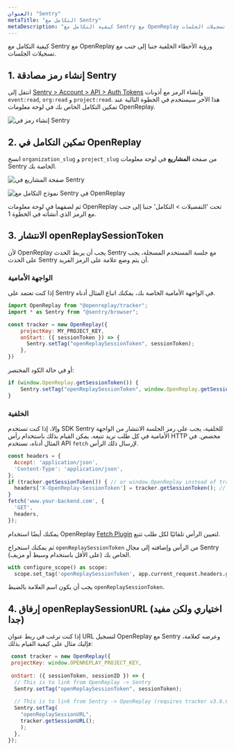 ```yaml
---
العنوان: "Sentry"
metaTitle: "التكامل مع Sentry"
metaDescription: "كيفية التكامل مع Sentry مع OpenReplay ورؤية الأخطاء الخلفية جنبا إلى جنب مع تسجيلات الجلسات."
---
```


كيفية التكامل مع Sentry مع OpenReplay ورؤية الأخطاء الخلفية جنبا إلى جنب مع تسجيلات الجلسات.

## 1. إنشاء رمز مصادقة Sentry

انتقل إلى [Sentry > Account > API > Auth Tokens](https://sentry.io/settings/account/api/auth-tokens/) وإنشاء الرمز مع أذونات `event:read`, `org:read` و `project:read`. هذا الآخر سيستخدم في الخطوة التالية عند تمكين التكامل الخاص بك في لوحة معلومات OpenReplay.

![إنشاء رمز في Sentry](/static/sentry-1.png#center)

## 2. تمكين التكامل في OpenReplay

انسخ `organization_slug` و `project_slug` من صفحة **المشاريع** في لوحة معلومات Sentry الخاصة بك.

![صفحة المشاريع في Sentry](/static/sentry-2.png#center)

![نموذج التكامل مع Sentry في OpenReplay](/static/sentry-3.png#center)

ثم لصقهما في لوحة معلومات OpenReplay تحت 'التفضيلات > التكامل' جنبا إلى جنب مع الرمز الذي أنشأته في الخطوة 1.

## 3. الانتشار openReplaySessionToken

لأن OpenReplay يجب أن يربط الحدث Sentry مع جلسة المستخدم المسجلة، يجب على الحدث Sentry أن يتم وضع علامة على الرمز الفريد.

### الواجهة الأمامية
إذا كنت تعتمد على Sentry في الواجهة الأمامية الخاصة بك، يمكنك اتباع المثال أدناه.


```javascript
import OpenReplay from "@openreplay/tracker";
import * as Sentry from "@sentry/browser";

const tracker = new OpenReplay({
	projectKey: MY_PROJECT_KEY,
	onStart: ({ sessionToken }) => {
	  Sentry.setTag("openReplaySessionToken", sessionToken);
	},
})
```


أو في حالة الكود المختصر:

```javascript
if (window.OpenReplay.getSessionToken()) {
	Sentry.setTag("openReplaySessionToken", window.OpenReplay.getSessionToken());
}
```


### الخلفية
وإلا، إذا كنت تستخدم SDK Sentry للخلفية، يجب على رمز الجلسة الانتشار من الواجهة الأمامية في كل طلب تريد تتبعه. يمكن القيام بذلك باستخدام رأس HTTP مخصص. في المثال أدناه، نستخدم API `fetch` لإرسال ذلك الرأس.


```javascript
const headers = {
  Accept: 'application/json',
  'Content-Type': 'application/json',
};
if (tracker.getSessionToken()) { // or window.OpenReplay instead of tracker if you're using the snippet
  headers['X-OpenReplay-SessionToken'] = tracker.getSessionToken(); // Inject openReplaySessionToken
}
fetch('www.your-backend.com', {
  'GET',
  headers,
});
```


يمكنك أيضًا استخدام OpenReplay [Fetch Plugin](/plugins/fetch) لتعيين الرأس تلقائيًا لكل طلب تتبع.

ثم يمكنك استخراج `openReplaySessionToken` من الرأس وإضافته إلى مجال Sentry الخاص بك (على الأقل باستخدام وسيط أو مزيف).


```python
with configure_scope() as scope:
  scope.set_tag('openReplaySessionToken', app.current_request.headers.get('X-OpenReplay-SessionToken'))
```


يجب أن يكون اسم العلامة بالضبط `openReplaySessionToken`.

## 4. إرفاق openReplaySessionURL (اختياري ولكن مفيد جدا)

إذا كنت ترغب في ربط عنوان URL لتسجيل OpenReplay مع Sentry وعرضه كعلامة، فإليك مثال على كيفية القيام بذلك:


```javascript
 const tracker = new OpenReplay({
 projectKey: window.OPENREPLAY_PROJECT_KEY,
 
 onStart: ({ sessionToken, sessionID }) => {
  // This is to link from OpenReplay -> Sentry
  Sentry.setTag("openReplaySessionToken", sessionToken);
 
  // This is to link from Sentry -> OpenReplay (requires tracker v3.6.0+)
  Sentry.setTag(
    "openReplaySessionURL",
    tracker.getSessionURL();
    );
  },
});
```

